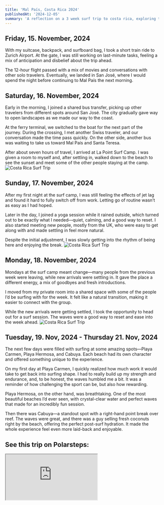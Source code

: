 ```yaml
---
title: 'Mal País, Costa Rica 2024'
publishedAt: '2024-12-05'
summary: 'A reflection on a 3 week surf trip to costa rica, exploring the area around Mal País and Santa Teresa'
---
```


## Friday, 15. November, 2024
With my suitcase, backpack, and surfboard bag, I took a short train ride to Zurich Airport. At the gate, I was still working on last-minute tasks, feeling a mix of anticipation and disbelief about the trip ahead.

The 12-hour flight passed with a mix of movies and conversations with other solo travelers. Eventually, we landed in San José, where I would spend the night before continuing to Mal País the next morning.

## Saturday, 16. November, 2024
Early in the morning, I joined a shared bus transfer, picking up other travelers from different spots around San José. The city gradually gave way to open landscapes as we made our way to the coast.

At the ferry terminal, we switched to the boat for the next part of the journey. During the crossing, I met another Swiss traveler, and our conversation made the time pass quickly. On the other side, another bus was waiting to take us toward Mal País and Santa Teresa.

After about seven hours of travel, I arrived at La Point Surf Camp. I was given a room to myself and, after settling in, walked down to the beach to see the sunset and meet some of the other people staying at the camp.
![Costa Rica Surf Trip](/uploads/costa-rica-1.png)

## Sunday, 17. November, 2024
After my first night at the surf camp, I was still feeling the effects of jet lag and found it hard to fully switch off from work. Letting go of routine wasn’t as easy as I had hoped.

Later in the day, I joined a yoga session while it rained outside, which turned out to be exactly what I needed—quiet, calming, and a good way to reset. I also started meeting new people, mostly from the UK, who were easy to get along with and made settling in feel more natural.

Despite the initial adjustment, I was slowly getting into the rhythm of being here and enjoying the break.
![Costa Rica Surf Trip](/uploads/costa-rica-3.png)

## Monday, 18. November, 2024
Mondays at the surf camp meant change—many people from the previous week were leaving, while new arrivals were settling in. It gave the place a different energy, a mix of goodbyes and fresh introductions.

I moved from my private room into a shared space with some of the people I’d be surfing with for the week. It felt like a natural transition, making it easier to connect with the group.

While the new arrivals were getting settled, I took the opportunity to head out for a surf session. The waves were a good way to reset and ease into the week ahead.
![Costa Rica Surf Trip](/uploads/costa-rica-2.png)

## Tuesday, 19. Nov, 2024 - Thursday 21. Nov, 2024
The next few days were filled with surfing at some amazing spots—Playa Carmen, Playa Hermosa, and Cabuya. Each beach had its own character and offered something unique to the experience.

On my first day at Playa Carmen, I quickly realized how much work it would take to get back into surfing shape. I had to really build up my strength and endurance, and, to be honest, the waves humbled me a bit. It was a reminder of how challenging the sport can be, but also how rewarding.

Playa Hermosa, on the other hand, was breathtaking. One of the most beautiful beaches I’d ever seen, with crystal-clear water and perfect waves that made for an incredibly fun session.

Then there was Cabuya—a standout spot with a right-hand point break over reef. The waves were great, and there was a guy selling fresh coconuts right by the beach, offering the perfect post-surf hydration. It made the whole experience feel even more laid-back and enjoyable.

## See this trip on Polarsteps:
<div className="relative w-full aspect-video">
  <iframe
    src="https://www.polarsteps.com/matthiasmkoch/16410337-mal-pais-costa-rica-2024/embed"
    className="absolute top-0 left-0 w-full h-full"
    allowfullscreen=""
    loading="lazy"
    referrerpolicy="no-referrer-when-downgrade"
  ></iframe>
</div>